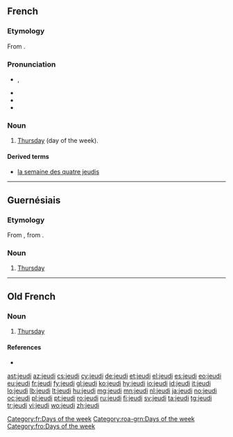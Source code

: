 ==French==

===Etymology===
From {{etyl|la|fr}} {{term|dies Iovis||day of Jupiter|lang=la}}.

===Pronunciation===
* {{IPA|/ʒø.di/|lang=fr}}, {{X-SAMPA|/Z2.di/}}
* {{audio|Fr-jeudi-fr-ouest.ogg|Audio (France)}}
* {{rhymes|i|lang=fr}}
* {{homophones|jeudis|lang=fr}}

===Noun===
{{fr-noun|m}}

# [[Thursday]] (day of the week).

====Derived terms====
* [[la semaine des quatre jeudis]]

[[Category:fr:Days of the week]]

----

==Guernésiais==

===Etymology===
From {{etyl|fro|roa-grn}} {{term|jeudi|lang=fro}}, from {{etyl|la|roa-grn}} {{term|dies Iovis||day of Jupiter|lang=la}}.

===Noun===
{{roa-grn-noun|m}}

# [[Thursday]]

[[Category:roa-grn:Days of the week]]

----

==Old French==

===Noun===
{{fro-noun|m}}

# [[Thursday]]

====References====
* {{R:Godefroy|supplement=1}}<!--contains a long list of alternative forms, too long to list here-->

[[Category:fro:Days of the week]]

[[ast:jeudi]]
[[az:jeudi]]
[[cs:jeudi]]
[[cy:jeudi]]
[[de:jeudi]]
[[et:jeudi]]
[[el:jeudi]]
[[es:jeudi]]
[[eo:jeudi]]
[[eu:jeudi]]
[[fr:jeudi]]
[[fy:jeudi]]
[[gl:jeudi]]
[[ko:jeudi]]
[[hy:jeudi]]
[[io:jeudi]]
[[id:jeudi]]
[[it:jeudi]]
[[lo:jeudi]]
[[lb:jeudi]]
[[lt:jeudi]]
[[hu:jeudi]]
[[mg:jeudi]]
[[mn:jeudi]]
[[nl:jeudi]]
[[ja:jeudi]]
[[no:jeudi]]
[[oc:jeudi]]
[[pl:jeudi]]
[[pt:jeudi]]
[[ro:jeudi]]
[[ru:jeudi]]
[[fi:jeudi]]
[[sv:jeudi]]
[[ta:jeudi]]
[[tg:jeudi]]
[[tr:jeudi]]
[[vi:jeudi]]
[[wo:jeudi]]
[[zh:jeudi]]
